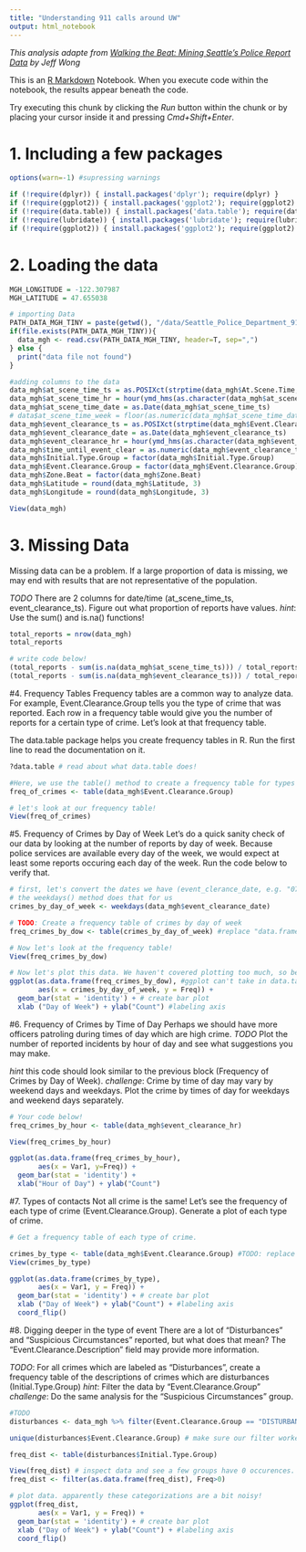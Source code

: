 ```yaml
---
title: "Understanding 911 calls around UW"
output: html_notebook
---
```

_This analysis adapte from [Walking the Beat: Mining Seattle’s Police Report Data](https://www.bayesimpact.org/stories/?name=walking-the-beat-mining-seattles-police-report-data) by Jeff Wong_

This is an [R Markdown](http://rmarkdown.rstudio.com) Notebook. When you execute code within the notebook, the results appear beneath the code. 

Try executing this chunk by clicking the *Run* button within the chunk or by placing your cursor inside it and pressing *Cmd+Shift+Enter*. 

# 1. Including a few packages
```r
options(warn=-1) #supressing warnings

if (!require(dplyr)) { install.packages('dplyr'); require(dplyr) }
if (!require(ggplot2)) { install.packages('ggplot2'); require(ggplot2) }
if (!require(data.table)) { install.packages('data.table'); require(data.table) }
if (!require(lubridate)) { install.packages('lubridate'); require(lubridate) }
if (!require(ggplot2)) { install.packages('ggplot2'); require(ggplot2) } 
```

# 2. Loading the data
```r
MGH_LONGITUDE = -122.307987
MGH_LATITUDE = 47.655038

# importing Data
PATH_DATA_MGH_TINY = paste(getwd(), "/data/Seattle_Police_Department_911_Incident_Response_Near_MGH_tiny.csv", sep = "")
if(file.exists(PATH_DATA_MGH_TINY)){
  data_mgh <- read.csv(PATH_DATA_MGH_TINY, header=T, sep=",")
} else {
  print("data file not found")
}

#adding columns to the data
data_mgh$at_scene_time_ts = as.POSIXct(strptime(data_mgh$At.Scene.Time, "%m/%d/%Y %I:%M:%S %p")) #converting time from String to date and time representation (POSIXct)
data_mgh$at_scene_time_hr = hour(ymd_hms(as.character(data_mgh$at_scene_time_ts)))
data_mgh$at_scene_time_date = as.Date(data_mgh$at_scene_time_ts)
# data$at_scene_time_week = floor(as.numeric(data_mgh$at_scene_time_date - min(data_mgh$at_scene_time_date, na.rm=TRUE)) / 7) + 1
data_mgh$event_clearance_ts = as.POSIXct(strptime(data_mgh$Event.Clearance.Date, "%m/%d/%Y %I:%M:%S %p"))
data_mgh$event_clearance_date = as.Date(data_mgh$event_clearance_ts)
data_mgh$event_clearance_hr = hour(ymd_hms(as.character(data_mgh$event_clearance_ts)))
data_mgh$time_until_event_clear = as.numeric(data_mgh$event_clearance_ts - data_mgh$at_scene_time_ts)
data_mgh$Initial.Type.Group = factor(data_mgh$Initial.Type.Group)
data_mgh$Event.Clearance.Group = factor(data_mgh$Event.Clearance.Group)
data_mgh$Zone.Beat = factor(data_mgh$Zone.Beat)
data_mgh$Latitude = round(data_mgh$Latitude, 3)
data_mgh$Longitude = round(data_mgh$Longitude, 3)

View(data_mgh)
```

# 3. Missing Data
Missing data can be a problem. If a large proportion of data is missing, we may end with results that are not representative of the population.

*TODO* There are 2 columns for date/time (at_scene_time_ts, event_clearance_ts). Figure out what proportion of reports have values. 
_hint_: Use the sum() and is.na() functions!
```r
total_reports = nrow(data_mgh)
total_reports

# write code below!
(total_reports - sum(is.na(data_mgh$at_scene_time_ts))) / total_reports 
(total_reports - sum(is.na(data_mgh$event_clearance_ts))) / total_reports

```

#4. Frequency Tables
Frequency tables are a common way to analyze data. For example, Event.Clearance.Group tells you the type of crime that was reported. Each row in a frequency table would give you the number of reports for a certain type of crime. Let's look at that frequency table.

The data.table package helps you create frequency tables in R. Run the first line to read the documentation on it.
```r
?data.table # read about what data.table does!

#Here, we use the table() method to create a frequency table for types of crime
freq_of_crimes <- table(data_mgh$Event.Clearance.Group)

# let's look at our frequency table!  
View(freq_of_crimes)
```



#5. Frequency of Crimes by Day of Week
Let's do a quick sanity check of our data by looking at the number of reports by day of week. Because police services are available every day of the week, we would expect at least some reports occuring each day of the week. Run the code below to verify that.
```r
# first, let's convert the dates we have (event_clerance_date, e.g. "07/19/2010 05:04:00 AM") to days of the week (e.g. "Monday")
# the weekdays() method does that for us
crimes_by_day_of_week <- weekdays(data_mgh$event_clearance_date)

# TODO: Create a frequency table of crimes by day of week
freq_crimes_by_dow <- table(crimes_by_day_of_week) #replace "data.frame()" with your code!

# Now let's look at the frequency table!
View(freq_crimes_by_dow)

# Now let's plot this data. We haven't covered plotting too much, so be sure to ask questions about what's going on here!
ggplot(as.data.frame(freq_crimes_by_dow), #ggplot can't take in data.tables, so we have to convert it back to a dataframe
       aes(x = crimes_by_day_of_week, y = Freq)) +
  geom_bar(stat = 'identity') + # create bar plot
  xlab ("Day of Week") + ylab("Count") #labeling axis
```


#6. Frequency of Crimes by Time of Day
Perhaps we should have more officers patroling during times of day which are high crime. 
*TODO* Plot the number of reported incidents by hour of day and see what suggestions you may make. 

_hint_ this code should look similar to the previous block (Frequency of Crimes by Day of Week).
_challenge_: Crime by time of day may vary by weekend days and weekdays. Plot the crime by times of day for weekdays and weekend days separately.
```r
# Your code below!
freq_crimes_by_hour <- table(data_mgh$event_clearance_hr)

View(freq_crimes_by_hour)

ggplot(as.data.frame(freq_crimes_by_hour), 
       aes(x = Var1, y=Freq)) +
  geom_bar(stat = 'identity') + 
  xlab("Hour of Day") + ylab("Count")
```

#7. Types of contacts
Not all crime is the same! Let's see the frequency of each type of crime (Event.Clearance.Group). Generate a plot of each type of crime.
```r
# Get a frequency table of each type of crime.

crimes_by_type <- table(data_mgh$Event.Clearance.Group) #TODO: replace data.frame()
View(crimes_by_type)

ggplot(as.data.frame(crimes_by_type),
       aes(x = Var1, y = Freq)) +
  geom_bar(stat = 'identity') + # create bar plot
  xlab ("Day of Week") + ylab("Count") + #labeling axis
  coord_flip()
```

#8. Digging deeper in the type of event
There are a lot of "Disturbances" and "Suspicious Circumstances" reported, but what does that mean? The "Event.Clearance.Description" field may provide more information. 

*TODO*: For all crimes which are labeled as "Disturbances", create a frequency table of the descriptions of crimes which are disturbances (Initial.Type.Group)
_hint_: Filter the data by "Event.Clearance.Group"
_challenge_: Do the same analysis for the "Suspicious Circumstances" group.
```r
#TODO
disturbances <- data_mgh %>% filter(Event.Clearance.Group == "DISTURBANCES")

unique(disturbances$Event.Clearance.Group) # make sure our filter worked

freq_dist <- table(disturbances$Initial.Type.Group)

View(freq_dist) # inspect data and see a few groups have 0 occurences. let's filter them out!
freq_dist <- filter(as.data.frame(freq_dist), Freq>0)

# plot data. apparently these categorizations are a bit noisy!
ggplot(freq_dist,
       aes(x = Var1, y = Freq)) +
  geom_bar(stat = 'identity') + # create bar plot
  xlab ("Day of Week") + ylab("Count") + #labeling axis
  coord_flip()

```


